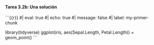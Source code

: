 ::: {.callout-important icon="false"}
#### Tarea 3.2b: Una solución


```{{r}}
#| eval: true
#| echo: true
#| message: false
#| label: my-primer-chunk

library(tidyverse)
ggplot(iris, aes(Sepal.Length, Petal.Length)) + geom_point()
```

<br>

:::